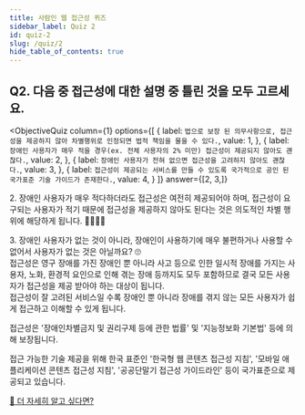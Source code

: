 ```yaml
---
title: 사람인 웹 접근성 퀴즈
sidebar_label: Quiz 2
id: quiz-2
slug: /quiz/2
hide_table_of_contents: true
---
```


## Q2. 다음 중 접근성에 대한 설명 중 틀린 것을 모두 고르세요.


<ObjectiveQuiz
  column={1}
  options={[
    {
      label: `법으로 보장 된 의무사항으로, 접근성을 제공하지 않아 차별행위로 인정되면 법적 책임을 물을 수 있다.`,
      value: 1,
    },
    {
      label: `장애인 사용자가 매우 적을 경우(ex. 전체 사용자의 2% 미만) 접근성이 제공되지 않아도 괜찮다.`,
      value: 2,
    },
    {
      label: `장애인 사용자가 전혀 없으면 접근성을 고려하지 않아도 괜찮다.`,
      value: 3,
    },
    {
      label: `접근성이 제공되는 서비스를 만들 수 있도록 국가적으로 공인 된 국가표준 기술 가이드가 존재한다.`,
      value: 4,
    }
  ]}
  answer={[2, 3,]}
>
  <Correct>
    <p>
      2. 장애인 사용자가 매우 적다하더라도 접근성은 여전히 제공되어야 하며,
      접근성이 요구되는 사용자가 적기 때문에 접근성을 제공하지 않아도 된다는 것은 의도적인 차별
      행위에 해당하게 됩니다. 🙅‍♂️🙅‍♀️
    </p>
    <p>
      3. 장애인 사용자가 없는 것이 아니라, 장애인이 사용하기에 매우 불편하거나 사용할 수
      없어서 사용자가 없는 것은 아닐까요? 🙄 <br/>
      접근성은 영구 장애를 가진 장애인 뿐 아니라 사고 등으로 인한 일시적 장애를 가지는
      사용자, 노화, 환경적 요인으로 인해 겪는 장애 등까지도 모두 포함하므로
      결국 모든 사용자가 접근성을 제공 받아야 하는 대상이 됩니다. <br/>
      접근성이 잘 고려된 서비스일 수록 장애인 뿐 아니라 장애를 겪지 않는 모든 사용자가
      쉽게 접근하고 이해할 수 있게 됩니다.
    </p>
  </Correct>
  <p>
    접근성은 '장애인차별금지 및 권리구제 등에 관한 법률' 및 '지능정보화 기본법' 등에 의해
    보장됩니다.
  </p>
  <p>
    접근 가능한 기술 제공을 위해 한국 표준인 '한국형 웹 콘텐츠 접근성 지침', '모바일
    애플리케이션 콘텐츠 접근성 지침', '공공단말기 접근성 가이드라인' 등이 국가표준으로
    제공되고 있습니다.
  </p>
  <a href="https://sri-fe1.notion.site/1-2-cdd5fb99e685404b86ff2a2c04f62e99">
    🔎 더 자세히 알고 싶다면?
  </a>
</ObjectiveQuiz>